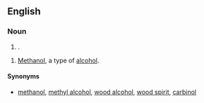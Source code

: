 ==English==

===Noun===
{{head|en|noun form}}

# {{plural of|en|wood spirit|nodot=1}}.

{{en-plural noun}}

# {{lb|en|plurale tantum}} [[methanol|Methanol]], a type of [[alcohol]].

====Synonyms====
* {{sense|alcohol}} [[methanol]], [[methyl alcohol]], [[wood alcohol]], [[wood spirit]], [[carbinol]]